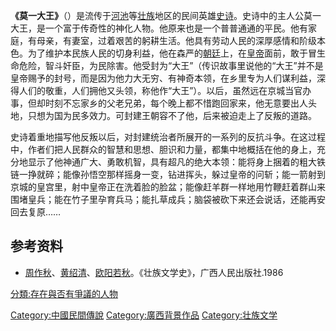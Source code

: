 {{Unreferenced |time=2010-05-05T03:20:40+00:00 }}
'''《莫一大王》'''（{{lang-za|Mozit Daihvuengz}}）是流传于[[河池|河池]]等[[壮族|壮族]]地区的民间英雄[[史诗|史诗]]。史诗中的主人公莫一大王，是一个富于传奇性的神化人物。他原来也是一个普普通通的平民。他有家庭，有母亲，有妻室，过着艰苦的躬耕生活。他具有劳动人民的深厚感情和阶级本色。为了维护本民族人民的切身利益，他在森严的[[朝廷|朝廷]]上，在[[皇帝|皇帝]]面前，敢于冒生命危险，智斗奸臣，为民除害。他受封为“大王”（传识故事里说他的“大王”并不是皇帝赐予的封号，而是因为他力大无穷、有神奇本领，在乡里专为人们谋利益，深得人们的敬重，人们拥他又头领，称他作“大王”）。以后，虽然远在京城当官办事，但却时刻不忘家乡的父老兄弟，每个晚上都不惜跑回家来，他无意要出人头地，只想为国为民多效力。可封建王朝容不了他，后来被迫走上了反叛的道路。

史诗着重地描写他反叛以后，对封建统治者所展开的一系列的反抗斗争。在这过程中，作者们把人民群众的智慧和思想、胆识和力量，都集中地概括在他的身上，充分地显示了他神通广大、勇敢机智，具有超凡的绝大本领：能将身上捆着的粗大铁链一挣就碎；能像孙悟空那样摇身一变，钻进挥头，躲过皇帝的问斩；能一箭射到京城的皇宫里，射中皇帝正在洗着脸的脸盆；能像赶羊群一样地用竹鞭赶着群山来围堵皇兵；能在竹子里孕育兵马；能扎草成兵；脑袋被砍下来还会说话，还能再安回去复原……

== 参考资料 ==
* [[周作秋|周作秋]]、[[黄绍清|黄绍清]]、[[欧阳若秋|欧阳若秋]]。《壮族文学史》，广西人民出版社.1986

[[Category:中國民間傳說|Category:中國民間傳說]]
[[Category:廣西背景作品|Category:廣西背景作品]]
[[Category:壮族文学|Category:壮族文学]]
[[分類:存在與否有爭議的人物|分類:存在與否有爭議的人物]]